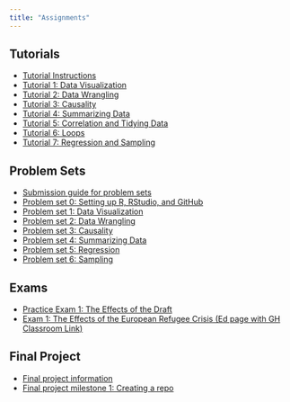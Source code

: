 ```yaml
---
title: "Assignments"
---
```


## Tutorials

- [Tutorial Instructions](/assignments/tutorials.qmd)
- [Tutorial 1: Data Visualization](https://mblackwell.shinyapps.io/01-r-basics-data-viz/)
- [Tutorial 2: Data Wrangling](https://mblackwell.shinyapps.io/02-data-wrangling/)
- [Tutorial 3: Causality](https://mblackwell.shinyapps.io/03-causality/)
- [Tutorial 4: Summarizing Data](https://mblackwell.shinyapps.io/04-summarizing-data/)
- [Tutorial 5: Correlation and Tidying Data](https://mblackwell.shinyapps.io/05-correlation-tidying/)
- [Tutorial 6: Loops](https://mblackwell.shinyapps.io/06-loops/)
- [Tutorial 7: Regression and Sampling](https://mblackwell.shinyapps.io/07-regression/)

## Problem Sets

- [Submission guide for problem sets](/assignments/problem-sets.html)
- [Problem set 0: Setting up R, RStudio, and GitHub](/assignments/00-problem-set.html)
- [Problem set 1: Data Visualization](/assignments/01_hw_data_viz.qmd) 
- [Problem set 2: Data Wrangling](/assignments/02_hw_data_wrangling.qmd) 
- [Problem set 3: Causality](/assignments/03_hw_causality.qmd) 
- [Problem set 4: Summarizing Data](/assignments/04_hw_summarizing.qmd) 
- [Problem set 5: Regression](/assignments/05_hw_regression.qmd) 
- [Problem set 6: Sampling](/assignments/06_hw_sampling.qmd) 

## Exams

- [Practice Exam 1: The Effects of the Draft](/assignments/05_prex_draft.qmd)
- [Exam 1: The Effects of the European Refugee Crisis (Ed page with GH Classroom Link)](https://edstem.org/us/courses/24957/resources)


## Final Project 

- [Final project information](/assignments/final-project.html)
- [Final project milestone 1: Creating a repo](/assignments/distill.qmd)
